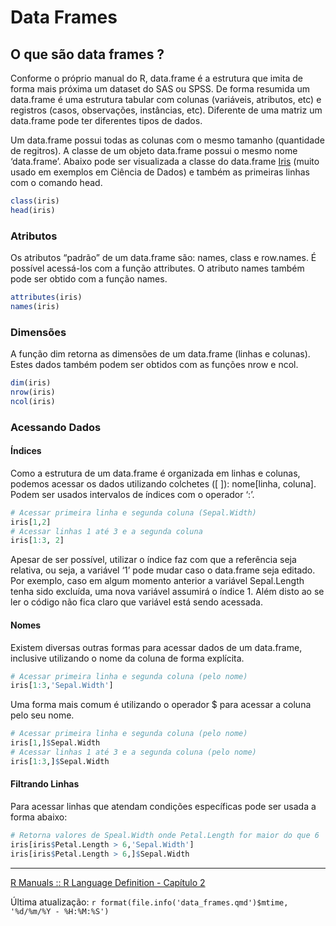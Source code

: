 # Data Frames

## O que são data frames ?

Conforme o próprio manual do R, data.frame é a estrutura que imita de forma mais próxima um dataset do SAS ou SPSS. De forma resumida um data.frame é uma estrutura tabular com colunas (variáveis, atributos, etc) e registros (casos, observações, instâncias, etc). Diferente de uma matriz um data.frame pode ter diferentes tipos de dados.

Um data.frame possui todas as colunas com o mesmo tamanho (quantidade de regitros). A classe de um objeto data.frame possui o mesmo nome 'data.frame'. Abaixo pode ser visualizada a classe do data.frame [Iris](https://archive.ics.uci.edu/ml/datasets/iris) (muito usado em exemplos em Ciência de Dados) e também as primeiras linhas com o comando head.

```r
class(iris)
head(iris)

```

### Atributos

Os atributos "padrão" de um data.frame são: names, class e row.names. É possível acessá-los com a função attributes. O atributo names também pode ser obtido com a função names.

```r
attributes(iris)
names(iris)
```

### Dimensões

A função dim retorna as dimensões de um data.frame (linhas e colunas). Estes dados também podem ser obtidos com as funções nrow e ncol.

```r
dim(iris)
nrow(iris)
ncol(iris)
```

### Acessando Dados

#### Índices

Como a estrutura de um data.frame é organizada em linhas e colunas, podemos acessar os dados utilizando colchetes (\[ \]): nome\[linha, coluna\]. Podem ser usados intervalos de índices com o operador ':'.

```r
# Acessar primeira linha e segunda coluna (Sepal.Width)
iris[1,2]
# Acessar linhas 1 até 3 e a segunda coluna
iris[1:3, 2]
```

Apesar de ser possível, utilizar o índice faz com que a referência seja relativa, ou seja, a variável '1' pode mudar caso o data.frame seja editado. Por exemplo, caso em algum momento anterior a variável Sepal.Length tenha sido excluída, uma nova variável assumirá o índice 1. Além disto ao se ler o código não fica claro que variável está sendo acessada.

#### Nomes

Existem diversas outras formas para acessar dados de um data.frame, inclusive utilizando o nome da coluna de forma explícita.

```r
# Acessar primeira linha e segunda coluna (pelo nome)
iris[1:3,'Sepal.Width']

```

Uma forma mais comum é utilizando o operador \$ para acessar a coluna pelo seu nome.

```r
# Acessar primeira linha e segunda coluna (pelo nome)
iris[1,]$Sepal.Width
# Acessar linhas 1 até 3 e a segunda coluna (pelo nome)
iris[1:3,]$Sepal.Width
```

#### Filtrando Linhas

Para acessar linhas que atendam condições específicas pode ser usada a forma abaixo:

```r
# Retorna valores de Speal.Width onde Petal.Length for maior do que 6
iris[iris$Petal.Length > 6,'Sepal.Width']
iris[iris$Petal.Length > 6,]$Sepal.Width
```

------------------------------------------------------------------------

[R Manuals :: R Language Definition - Capítulo 2](https://rstudio.github.io/r-manuals/r-lang/Objects.html#data-frame-objects)

Última atualização: `r format(file.info('data_frames.qmd')$mtime, '%d/%m/%Y - %H:%M:%S')`
